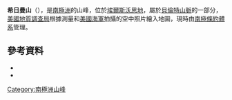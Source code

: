 {{coord|75|28|S|72|46|W|source:GNIS|display=title}}

'''希日曼山'''（{{lang-en|Mount Hirman}}），是[[南極洲|南極洲]]的山峰，位於[[埃爾斯沃思地|埃爾斯沃思地]]，屬於[[貝倫特山脈|貝倫特山脈]]的一部分，[[美國地質調查局|美國地質調查局]]根據測量和[[美國海軍|美國海軍]]拍攝的空中照片繪入地圖，現時由[[南極條約體系|南極條約體系]]管理。

==參考資料==
*{{cite gnis | type = antarid | id = 6807| name =Hirman, Mount| accessdate = 2012-06-18}}
*{{usgs-gazetteer|id=6807|name=Hirman, Mount}}

{{DEFAULTSORT:Mount Hirman}}
[[Category:南極洲山峰|Category:南極洲山峰]]


{{EllsworthLand-geo-stub}}